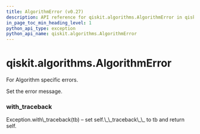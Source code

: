 ```yaml
---
title: AlgorithmError (v0.27)
description: API reference for qiskit.algorithms.AlgorithmError in qiskit v0.27
in_page_toc_min_heading_level: 1
python_api_type: exception
python_api_name: qiskit.algorithms.AlgorithmError
---
```


<span id="qiskit-algorithms-algorithmerror" />

# qiskit.algorithms.AlgorithmError

<Class id="qiskit.algorithms.AlgorithmError" isDedicatedPage={true} github="https://github.com/qiskit/qiskit/tree/stable/0.17/qiskit/algorithms/exceptions.py" signature="AlgorithmError(*message)" modifiers="exception">
  For Algorithm specific errors.

  Set the error message.

  ### with\_traceback

  <Function id="qiskit.algorithms.AlgorithmError.with_traceback" signature="with_traceback()">
    Exception.with\_traceback(tb) – set self.\_\_traceback\_\_ to tb and return self.
  </Function>
</Class>

